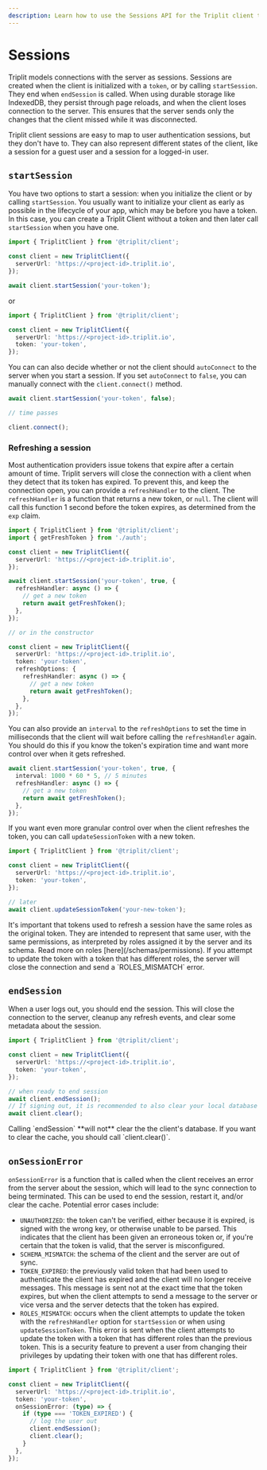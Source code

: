 ```yaml
---
description: Learn how to use the Sessions API for the Triplit client to model auth events in your app.
---
```



# Sessions

Triplit models connections with the server as sessions. Sessions are created when the client is initialized with a `token`, or by calling `startSession`. They end when `endSession` is called. When using durable storage like IndexedDB, they persist through page reloads, and when the client loses connection to the server. This ensures that the server sends only the changes that the client missed while it was disconnected.

Triplit client sessions are easy to map to user authentication sessions, but they don't have to. They can also represent different states of the client, like a session for a guest user and a session for a logged-in user.

## `startSession`

You have two options to start a session: when you initialize the client or by calling `startSession`. You usually want to initialize your client as early as possible in the lifecycle of your app, which may be before you have a token. In this case, you can create a Triplit Client without a token and then later call `startSession` when you have one.

```ts
import { TriplitClient } from '@triplit/client';

const client = new TriplitClient({
  serverUrl: 'https://<project-id>.triplit.io',
});

await client.startSession('your-token');
```

or

```ts
import { TriplitClient } from '@triplit/client';

const client = new TriplitClient({
  serverUrl: 'https://<project-id>.triplit.io',
  token: 'your-token',
});
```

You can can also decide whether or not the client should `autoConnect` to the server when you start a session. If you set `autoConnect` to `false`, you can manually connect with the `client.connect()` method.

```ts
await client.startSession('your-token', false);

// time passes

client.connect();
```

### Refreshing a session

Most authentication providers issue tokens that expire after a certain amount of time. Triplit servers will close the connection with a client when they detect that its token has expired. To prevent this, and keep the connection open, you can provide a `refreshHandler` to the client. The `refreshHandler` is a function that returns a new token, or `null`. The client will call this function 1 second before the token expires, as determined from the `exp` claim.

```ts
import { TriplitClient } from '@triplit/client';
import { getFreshToken } from './auth';

const client = new TriplitClient({
  serverUrl: 'https://<project-id>.triplit.io',
});

await client.startSession('your-token', true, {
  refreshHandler: async () => {
    // get a new token
    return await getFreshToken();
  },
});

// or in the constructor

const client = new TriplitClient({
  serverUrl: 'https://<project-id>.triplit.io',
  token: 'your-token',
  refreshOptions: {
    refreshHandler: async () => {
      // get a new token
      return await getFreshToken();
    },
  },
});
```

You can also provide an `interval` to the `refreshOptions` to set the time in milliseconds that the client will wait before calling the `refreshHandler` again. You should do this if you know the token's expiration time and want more control over when it gets refreshed.

```ts
await client.startSession('your-token', true, {
  interval: 1000 * 60 * 5, // 5 minutes
  refreshHandler: async () => {
    // get a new token
    return await getFreshToken();
  },
});
```

If you want even more granular control over when the client refreshes the token, you can call `updateSessionToken` with a new token.

```ts
import { TriplitClient } from '@triplit/client';

const client = new TriplitClient({
  serverUrl: 'https://<project-id>.triplit.io',
  token: 'your-token',
});

// later
await client.updateSessionToken('your-new-token');
```

<Callout>
  It's important that tokens used to refresh a session have the same roles as
  the original token. They are intended to represent that same user, with the
  same permissions, as interpreted by roles assigned it by the server and its
  schema. Read more on roles [here](/schemas/permissions). If you attempt to
  update the token with a token that has different roles, the server will close
  the connection and send a `ROLES_MISMATCH` error.
</Callout>

## `endSession`

When a user logs out, you should end the session. This will close the connection to the server, cleanup any refresh events, and clear some metadata about the session.

```ts
import { TriplitClient } from '@triplit/client';

const client = new TriplitClient({
  serverUrl: 'https://<project-id>.triplit.io',
  token: 'your-token',
});

// when ready to end session
await client.endSession();
// If signing out, it is recommended to also clear your local database
await client.clear();
```

<Callout>
  Calling `endSession` **will not** clear the the client's database. If you want
  to clear the cache, you should call `client.clear()`.
</Callout>

## `onSessionError`

`onSessionError` is a function that is called when the client receives an error from the server about the session, which will lead to the sync connection to being terminated. This can be used to end the session, restart it, and/or clear the cache. Potential error cases include:

- `UNAUTHORIZED`: the token can't be verified, either because it is expired, is signed with the wrong key, or otherwise unable to be parsed. This indicates that the client has been given an erroneous token or, if you're certain that the token is valid, that the server is misconfigured.
- `SCHEMA_MISMATCH`: the schema of the client and the server are out of sync.
- `TOKEN_EXPIRED`: the previously valid token that had been used to authenticate the client has expired and the client will no longer receive messages. This message is sent not at the exact time that the token expires, but when the client attempts to send a message to the server or vice versa and the server detects that the token has expired.
- `ROLES_MISMATCH`: occurs when the client attempts to update the token with the `refreshHandler` option for `startSession` or when using `updateSessionToken`. This error is sent when the client attempts to update the token with a token that has different roles than the previous token. This is a security feature to prevent a user from changing their privileges by updating their token with one that has different roles.

```ts
import { TriplitClient } from '@triplit/client';

const client = new TriplitClient({
  serverUrl: 'https://<project-id>.triplit.io',
  token: 'your-token',
  onSessionError: (type) => {
    if (type === 'TOKEN_EXPIRED') {
      // log the user out
      client.endSession();
      client.clear();
    }
  },
});
```
